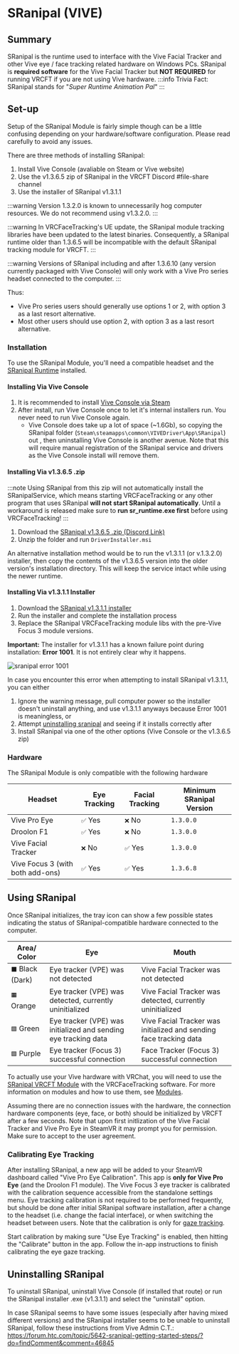 # SRanipal (VIVE)

## Summary

SRanipal is the runtime used to interface with the Vive Facial Tracker and other Vive eye / face tracking related hardware on Windows PCs.
SRanipal is **required software** for the Vive Facial Tracker but **NOT REQUIRED** for running VRCFT if you are not using Vive hardware.
:::info
Trivia Fact: SRanipal stands for "*Super Runtime Animation Pal*"
:::

## Set-up

Setup of the SRanipal Module is fairly simple though can be a little confusing depending on your hardware/software configuration.
Please read carefully to avoid any issues.

There are three methods of installing SRanipal:

1. Install Vive Console (avaliable on Steam or Vive website)
2. Use the v1.3.6.5 zip of SRanipal in the VRCFT Discord #file-share channel
3. Use the installer of SRanipal v1.3.1.1

:::warning
Version 1.3.2.0 is known to unnecessarily hog computer resources. We do not recommend using v1.3.2.0. 
:::

:::warning
In VRCFaceTracking's UE update, the SRanipal module tracking libraries have been updated to the latest binaries.
Consequently, a SRanipal runtime older than 1.3.6.5 will be incompatible with the default SRanipal tracking module for VRCFT.
:::

:::warning
Versions of SRanipal including and after 1.3.6.10 (any version currently packaged with Vive Console) will only work with a Vive Pro series headset connected to the computer.
:::

Thus:

- Vive Pro series users should generally use options 1 or 2, with option 3 as a last resort alternative.
- Most other users should use option 2, with option 3 as a last resort alternative.

### Installation

To use the SRanipal Module, you'll need a compatible headset and the [SRanipal Runtime](https://drive.google.com/drive/folders/1hU1tvOiTHQbT-Ad-wBJ8II8uXkQ8bvvh?usp=share_link) installed.

#### Installing Via Vive Console

1. It is recommended to install [Vive Console via Steam](https://store.steampowered.com/app/1635730/VIVE_Console_for_SteamVR/)
2. After install, run Vive Console once to let it's internal installers run. You never need to run Vive Console again.
    - Vive Console does take up a lot of space (~1.6Gb), so copying the SRanipal folder (``Steam\steamapps\common\VIVEDriver\App\SRanipal``) out , then uninstalling Vive Console is another avenue. Note that this will require manual registration of the SRanipal service and drivers as the Vive Console install will remove them.

#### Installing Via v1.3.6.5 .zip

:::note
   Using SRanipal from this zip will not automatically install the SRanipalService, which means starting VRCFaceTracking or any other
   program that uses SRanipal **will not start SRanipal automatically**. Until a workaround is released make sure to **run sr_runtime.exe first**
   before using VRCFaceTracking!
:::

1. Download the [SRanipal v1.3.6.5 .zip (Discord Link)](https://discord.com/channels/849300336128032789/915075185328152606/1017600042837753906)
2. Unzip the folder and run ``DriverInstaller.msi``

An alternative installation method would be to run the v1.3.1.1 (or v.1.3.2.0) installer, then copy the contents of the v1.3.6.5 version into the older version's installation directory.
This will keep the service intact while using the newer runtime.

#### Installing Via v1.3.1.1 Installer

1. Download the [SRanipal v1.3.1.1 installer](https://drive.google.com/drive/folders/1hU1tvOiTHQbT-Ad-wBJ8II8uXkQ8bvvh?usp=share_link)
2. Run the installer and complete the installation process
3. Replace the SRanipal VRCFaceTracking module libs with the pre-Vive Focus 3 module versions.

**Important:** The installer for v1.3.1.1 has a known failure point during installation: **Error 1001**. It is not entirely clear why it happens.

<div style={{
    width: '50%',
    height: 'auto',
    margin: 'auto',
    display: 'block'
}}>
    <img src={require("./img/sranipal/vive_installer_error_1001.png").default} alt="sranipal error 1001" />
</div>

In case you encounter this error when attempting to install SRanipal v1.3.1.1, you can either

1. Ignore the warning message, pull computer power so the installer doesn't uninstall anything, and use v1.3.1.1 anyways because Error 1001 is meaningless, or
2. Attempt [uninstalling sranipal](#uninstalling-sranipal) and seeing if it installs correctly after
3. Install SRanipal via one of the other options (Vive Console or the v1.3.6.5 zip)

### Hardware

The SRanipal Module is only compatible with the following hardware

| Headset | Eye Tracking | Facial Tracking | Minimum SRanipal Version |
| ---------------------------------- | -------- | --------- | --------- |
| Vive Pro Eye                       | `✅` Yes | `❌` No  | `1.3.0.0` |
| Droolon F1                         | `✅` Yes | `❌` No  | `1.3.0.0` |
| Vive Facial Tracker                | `❌` No  | `✅` Yes | `1.3.0.0` |
| Vive Focus 3 (with both add-ons)   | `✅` Yes | `✅` Yes | `1.3.6.8` |

## Using SRanipal

Once SRanipal initializes, the tray icon can show a few possible states indicating the status of SRanipal-compatible hardware connected to the computer.

| Area/ Color        | Eye                                                             | Mouth                                                              |
|--------------------|-----------------------------------------------------------------|--------------------------------------------------------------------|
| `⬛` Black (Dark) | Eye tracker (VPE) was not detected                              | Vive Facial Tracker was not detected                               |
| `🟧` Orange       | Eye tracker (VPE) was detected, currently uninitialized         | Vive Facial Tracker was detected, currently uninitialized          |
| `🟩` Green        | Eye tracker (VPE) was initialized and sending eye tracking data | Vive Facial Tracker was initialized and sending face tracking data |
| `🟪` Purple       | Eye tracker (Focus 3) successful connection                     | Face Tracker (Focus 3) successful connection                       |

To actually use your Vive hardware with VRChat, you will need to use the [SRanipal VRCFT Module](https://github.com/regzo2/VRCFaceTracking/releases/download/v5.0.0-pre-2/CustomLibs.zip) with the VRCFaceTracking software.
For more information on modules and how to use them, see [Modules](./modules.mdx).

Assuming there are no connection issues with the hardware, the connection hardware components (eye, face, or both) should be initialized by VRCFT after a few seconds.
Note that upon first initlization of the Vive Facial Tracker and Vive Pro Eye in SteamVR it may prompt you for permission.
Make sure to accept to the user agreement.

### Calibrating Eye Tracking

After installing SRanipal, a new app will be added to your SteamVR dashboard called "Vive Pro Eye Calibration". This app is **only for Vive Pro Eye** (and the Droolon F1 module).
The Vive Focus 3 eye tracker is calibrated with the calibration sequence accessible from the standalone settings menu.
Eye tracking calibration is not required to be performed frequently, but should be done after initial SRanipal software installation, after a change to the headset (i.e. change the facial interface), or when switching the headset between users.
Note that the calibration is only for [gaze tracking](../intro.mdx).

Start calibration by making sure "Use Eye Tracking" is enabled, then hitting the "Calibrate" button in the app. Follow the in-app instructions to finish calibrating the eye gaze tracking.  

## Uninstalling SRanipal

To uninstall SRanipal, uninstall Vive Console (if installed that route) or run the SRanipal installer .exe (v1.3.1.1) and select the "uninstall" option.

In case SRanipal seems to have some issues (especially after having mixed different versions) and the SRanipal installer seems to be unable to uninstall SRanipal, follow these instructions from Vive Admin C.T.:
https://forum.htc.com/topic/5642-sranipal-getting-started-steps/?do=findComment&comment=46845

<!-- :::info
If you're having performance issues and are using the Vive Pro Eye and/or the Vive Facial Tracker, try downgrading to SRanipal version 1.3.1.1
::: -->